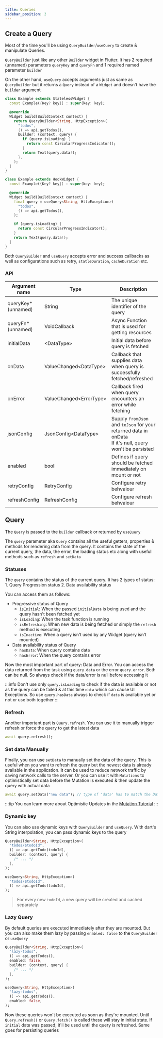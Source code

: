 ```yaml
---
title: Queries
sidebar_position: 3
---
```



## Create a Query

Most of the time you'll be using `QueryBuilder`/`useQuery` to create & manipulate Queries.

`QueryBuilder` just like any other `Builder` widget in Flutter. It has 2 required (unnamed) parameters `queryKey` and `queryFn` and 1 required named
parameter `builder`

On the other hand, `useQuery` accepts arguments just as same as `QueryBuilder` but it returns a `Query` instead of a `Widget` and doesn't have the `builder` argument

<Tabs>
  <TabItem value="vanilla" label="Vanilla">

```dart
class Example extends StatelessWidget {
  const Example({Key? key}) : super(key: key);

  @override
  Widget build(BuildContext context) {
    return QueryBuilder<String, HttpException>(
      "todos",
      () => api.getTodos(),
      builder: (context, query) {
        if (query.isLoading) {
          return const CircularProgressIndicator();
        }
        return Text(query.data!);
      },
    );
  }
}
```

  </TabItem>
  <TabItem value="hooks" label="Flutter Hooks">

```dart
class Example extends HookWidget {
  const Example({Key? key}) : super(key: key);

  @override
  Widget build(BuildContext context) {
    final query = useQuery<String, HttpException>(
      "todos",
      () => api.getTodos(),
    );

    if (query.isLoading) {
      return const CircularProgressIndicator();
    }
    return Text(query.data!);
  }
}
```

  </TabItem>
</Tabs>

Both `QueryBuilder` and `useQuery` accepts error and success callbacks as well as configurations such as retry, `statleDuration`, `cacheDuration` etc.

### API

| Argument name        | Type                     | Description                                                                                                |
| -------------------- | ------------------------ | ---------------------------------------------------------------------------------------------------------- |
| queryKey\* (unnamed) | String                   | The unique identifier of the query                                                                         |
| queryFn\* (unnamed)  | VoidCallback             | Async Function that is used for getting resources                                                          |
| initialData          | <DataType\>              | Initial data before query is fetched                                                                       |
| onData               | ValueChanged<DataType\>  | Callback that supplies data when query is successfully fetched/refreshed                                   |
| onError              | ValueChanged<ErrorType\> | Callback fired when query encounters an error while fetching                                               |
| jsonConfig           | JsonConfig<DataType\>    | Supply `fromJson` and `toJson` for your returned data in onData<br/>If it's null, query won't be persisted |
| enabled              | bool                     | Defines if query should be fetched immediately on mount or not                                             |
| retryConfig          | RetryConfig              | Configure retry behvaiour                                                                                  |
| refreshConfig        | RefreshConfig            | Configure refresh behvaiour                                                                                |

## Query

The `Query` is passed to the `builder` callback or returned by `useQuery`

The `query` parameter aka `Query` contains all the useful getters, properties & methods for rendering data from the query. It contains the state of the current query, the data, the error, the loading status etc along with useful methods such as `refresh` and `setData`

### Statuses

The `query` contains the status of the current query. It has 2 types of status: 1. Query Progression status 2. Data availability status

You can access them as follows:

- Progressive status of Query
  - `isInitial`: When the passed `initialData` is being used and the query hasn't been fetched yet
  - `isLoading`: When the task function is running
  - `isRefreshing`: When new data is being fetched or simply the `refresh` method is executing
  - `isInactive`: When a query isn't used by any Widget (query isn't mounted)
- Data availability status of Query
  - `hasData`: When query contains data
  - `hasError`: When the query contains error

Now the most important part of query: Data and Error. You can access the data returned from the task using `query.data` or the error `query.error`. Both can be null. So always check if the data/error is null before accessing it

:::info
Don't use only `query.isLoading` to check if the data is available or not as the query can be failed & at this time `data` which can cause UI Exceptions. So use `query.hasData` always to check if `data` is available yet or not or use both together
:::

### Refresh

Another important part is `Query.refresh`. You can use it to manually trigger refresh or force the query to get the latest data

```dart
await query.refresh();
```

### Set data Manually

Finally, you can use `setData` to manually set the data of the query. This is useful when you want to refresh the query but the newest data is already available in the application. It can be used to reduce network traffic by saving network calls to the server. Or you can use it with `Mutations` to optimistically set data before the Mutation is executed & then update the query with actual data

```dart
await query.setData("new data"); // type of 'data' has to match the DataType
```

:::tip
You can learn more about Optimistic Updates in the [Mutation Tutorial](/docs/basics/mutations)
:::

### Dynamic key

You can also use dynamic keys with `QueryBuilder` and `useQuery`. With dart's String interpolation, you can pass dynamic keys to the query

<Tabs>
  <TabItem value="vanilla" label="Vanilla">

```dart
QueryBuilder<String, HttpException>(
  "todos/$todoId",
  () => api.getTodo(todoId),
  builder: (context, query) {
    /* ... */
  },
);
```

  </TabItem>
  <TabItem value="flutter_hooks" label="Flutter Hooks">

```dart
useQuery<String, HttpException>(
  "todos/$todoId",
  () => api.getTodo(todoId),
);
```

  </TabItem>
</Tabs>

> For every new `todoId`, a new query will be created and cached separately

### Lazy Query

By default queries are executed immediately after they are mounted. But you can also make them lazy by passing `enabled: false` to the `QueryBuilder` or `useQuery`

<Tabs>
  <TabItem value="vanilla" label="Vanilla">

```dart
QueryBuilder<String, HttpException>(
  "lazy-todos",
  () => api.getTodos(),
  enabled: false,
  builder: (context, query) {
    /* ... */
  },
);
```

  </TabItem>
  <TabItem value="flutter_hooks" label="Flutter Hooks">

```dart
useQuery<String, HttpException>(
  "lazy-todos",
  () => api.getTodos(),
  enabled: false,
);
```

  </TabItem>
</Tabs>

Now these queries won't be executed as soon as they're mounted. Until `Query.refresh()` or `Query.fetch()` is called these will stay in initial state. If `initial` data was passed, it'll be used until the query is refreshed. Same goes for persisting queries